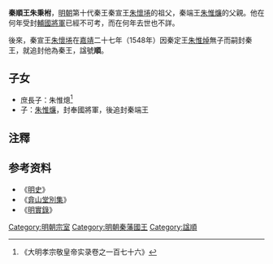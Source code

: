 '''秦順王朱秉柎'''{{BD|？||？|catIdx=Z朱}}，[[明朝|明朝]]第十代秦王秦宣王[[朱懷埢|朱懷埢]]的祖父，秦端王[[朱惟燫|朱惟燫]]的父親。他在何年受封[[輔國將軍|輔國將軍]]已經不可考，而在何年去世也不詳。

後來，秦宣王[[朱懷埢|朱懷埢]]在[[嘉靖|嘉靖]]二十七年（1548年）因秦定王[[朱惟焯|朱惟焯]]無子而嗣封秦王，就追封他為秦王，諡號'''順'''。

==子女==
*庶長子：朱惟熜<ref>《大明孝宗敬皇帝实录卷之一百七十六》</ref>
*子：[[朱惟燫|朱惟燫]]，封奉國將軍，後追封秦端王

==注釋==
{{reflist|2}}

==参考资料==
*《[[明史|明史]]》
*《[[弇山堂別集|弇山堂別集]]》
*《[[明實錄|明實錄]]》

[[Category:明朝宗室|Category:明朝宗室]]
[[Category:明朝秦藩國王|Category:明朝秦藩國王]]
[[Category:諡順|Category:諡順]]